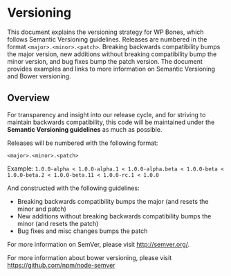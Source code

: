 
# Versioning

This document explains the versioning strategy for WP Bones, which follows Semantic Versioning guidelines. Releases are numbered in the format `<major>.<minor>.<patch>`. Breaking backwards compatibility bumps the major version, new additions without breaking compatibility bump the minor version, and bug fixes bump the patch version. The document provides examples and links to more information on Semantic Versioning and Bower versioning.

## Overview

For transparency and insight into our release cycle, and for striving to maintain backwards compatibility, this code will be maintained under the **Semantic Versioning guidelines** as much as possible.

Releases will be numbered with the following format:

`<major>.<minor>.<patch>`

Example: `1.0.0-alpha < 1.0.0-alpha.1 < 1.0.0-alpha.beta < 1.0.0-beta < 1.0.0-beta.2 < 1.0.0-beta.11 < 1.0.0-rc.1 < 1.0.0`

And constructed with the following guidelines:

- Breaking backwards compatibility bumps the major (and resets the minor and patch)
- New additions without breaking backwards compatibility bumps the minor (and resets the patch)
- Bug fixes and misc changes bumps the patch

For more information on SemVer, please visit http://semver.org/.

For more information about bower versioning, please visit https://github.com/npm/node-semver
